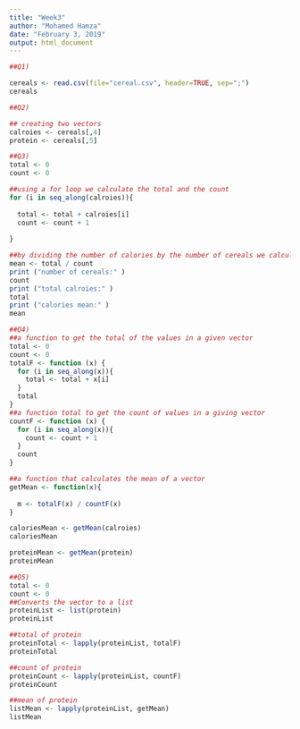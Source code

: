 ```yaml
---
title: "Week3"
author: "Mohamed Hamza"
date: "February 3, 2019"
output: html_document
---
```


```r
##Q1)

cereals <- read.csv(file="cereal.csv", header=TRUE, sep=";")
cereals

```

```r
##Q2)

## creating two vectors
calroies <- cereals[,4]
protein <- cereals[,5]


```

```r
##Q3)
total <- 0
count <- 0

##using a for loop we calculate the total and the count
for (i in seq_along(calroies)){
  
  total <- total + calroies[i]
  count <- count + 1
  
}

##by dividing the number of calories by the number of cereals we calculate the mean
mean <- total / count
print ("number of cereals:" )
count
print ("total calroies:" )
total
print ("calories mean:" )
mean
```

```r
##Q4)
##a function to get the total of the values in a given vector
total <- 0
count <- 0
totalF <- function (x) {
  for (i in seq_along(x)){
    total <- total + x[i]
  }
  total
}
##a function total to get the count of values in a giving vector
countF <- function (x) {
  for (i in seq_along(x)){
    count <- count + 1
  }
  count
}

##a function that calculates the mean of a vector
getMean <- function(x){
  
  m <- totalF(x) / countF(x)
}

caloriesMean <- getMean(calroies)
caloriesMean

proteinMean <- getMean(protein)
proteinMean

```

```r
##Q5) 
total <- 0
count <- 0
##Converts the vector to a list
proteinList <- list(protein)
proteinList

##total of protein
proteinTotal <- lapply(proteinList, totalF)
proteinTotal

##count of protein
proteinCount <- lapply(proteinList, countF)
proteinCount

##mean of protein
listMean <- lapply(proteinList, getMean)
listMean

```

